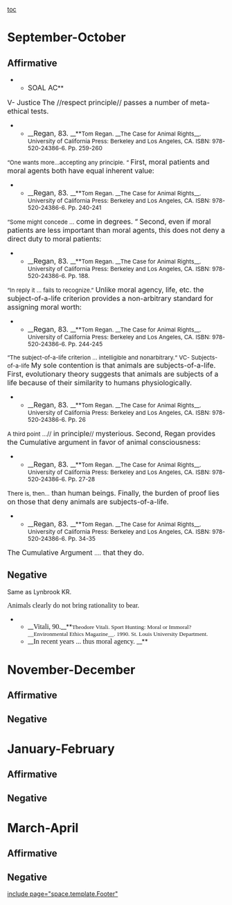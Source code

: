 [[toc]]
=September-October= 
==Affirmative== 

**<span style="font-size: 12pt;">SOAL AC</span>**

<span style="font-size: 12pt;">V- Justice</span>
<span style="font-size: 12pt;">The //respect principle// passes a number of meta-ethical tests. </span>
**__<span style="font-size: 12pt;">Regan, 83. </span>__**<span style="font-size: 10pt;">Tom Regan. __The Case for Animal Rights__. University of California Press: Berkeley and Los Angeles, CA. ISBN: 978-520-24386-6. Pp. 259-260</span>
<span style="font-size: 10pt;">“One wants more…accepting any principle. “</span>
<span style="font-size: 12pt;">First, moral patients and moral agents both have equal inherent value:</span>
**__<span style="font-size: 12pt;">Regan, 83. </span>__**<span style="font-size: 10pt;">Tom Regan. __The Case for Animal Rights__. University of California Press: Berkeley and Los Angeles, CA. ISBN: 978-520-24386-6. Pp. 240-241</span>
<span style="font-size: 10pt;">“Some might concede …</span><span style="font-size: 12pt;"> come in degrees. “</span>
<span style="font-size: 12pt;">Second, even if moral patients are less important than moral agents, this does not deny a direct duty to moral patients:</span>
**__<span style="font-size: 12pt;">Regan, 83. </span>__**<span style="font-size: 10pt;">Tom Regan. __The Case for Animal Rights__. University of California Press: Berkeley and Los Angeles, CA. ISBN: 978-520-24386-6. Pp. 188.</span>
<span style="font-size: 10pt;">“In reply it … fails to recognize.”</span>
<span style="font-size: 12pt;"> Unlike moral agency, life, etc. the subject-of-a-life criterion provides a non-arbitrary standard for assigning moral worth:</span>
**__<span style="font-size: 12pt;">Regan, 83. </span>__**<span style="font-size: 10pt;">Tom Regan. __The Case for Animal Rights__. University of California Press: Berkeley and Los Angeles, CA. ISBN: 978-520-24386-6. Pp. 244-245</span>
<span style="font-size: 10pt;">“The subject-of-a-life criterion … intelligible and nonarbitrary.“</span>
<span style="font-size: 10pt;">VC- Subjects-of-a-life</span>
<span style="font-size: 12pt;">My sole contention is that animals are subjects-of-a-life. </span>
<span style="font-size: 12pt;">First, evolutionary theory suggests that animals are subjects of a life because of their similarity to humans physiologically. </span>
**__<span style="font-size: 12pt;">Regan, 83. </span>__**<span style="font-size: 10pt;">Tom Regan. __The Case for Animal Rights__. University of California Press: Berkeley and Los Angeles, CA. ISBN: 978-520-24386-6. Pp. 26</span>
<span style="font-size: 10pt;">A third point …</span>//<span style="font-size: 12pt;"> in principle</span>//<span style="font-size: 12pt;"> mysterious. </span>
<span style="font-size: 12pt;">Second, Regan provides the Cumulative argument in favor of animal consciousness:</span>
**__<span style="font-size: 12pt;">Regan, 83. </span>__**<span style="font-size: 10pt;">Tom Regan. __The Case for Animal Rights__. University of California Press: Berkeley and Los Angeles, CA. ISBN: 978-520-24386-6. Pp. 27-28</span>
<span style="font-size: 10pt;">There is, then…</span><span style="font-size: 12pt;"> than human beings. </span>
<span style="font-size: 12pt;">Finally, the burden of proof lies on those that deny animals are subjects-of-a-life.</span>
**__<span style="font-size: 12pt;">Regan, 83. </span>__**<span style="font-size: 10pt;">Tom Regan. __The Case for Animal Rights__. University of California Press: Berkeley and Los Angeles, CA. ISBN: 978-520-24386-6. Pp. 34-35</span>
<span style="font-size: 12pt;">The Cumulative Argument </span><span style="font-size: 10pt;">….</span><span style="font-size: 12pt;"> that they do. </span>
==Negative== 
Same as Lynbrook KR.

<span style="font-family: 'Times New Roman'; font-size: 12pt;">Animals clearly do not bring rationality to bear. </span>

**__<span style="font-family: 'Times New Roman'; font-size: 12pt;">Vitali, 90.</span>__**<span style="font-family: 'Times New Roman'; font-size: 10pt;">Theodore Vitali. Sport Hunting: Moral or Immoral? __Environmental Ethics Magazine__. 1990. St. Louis University Department. </span>
**__<span style="font-family: 'Times New Roman'; font-size: 12pt;">In recent years ... thus moral agency. </span>__**
=November-December= 
==Affirmative== 
==Negative== 

=January-February= 
==Affirmative== 
==Negative== 

=March-April= 
==Affirmative== 
==Negative== 

[[include page="space.template.Footer"]]